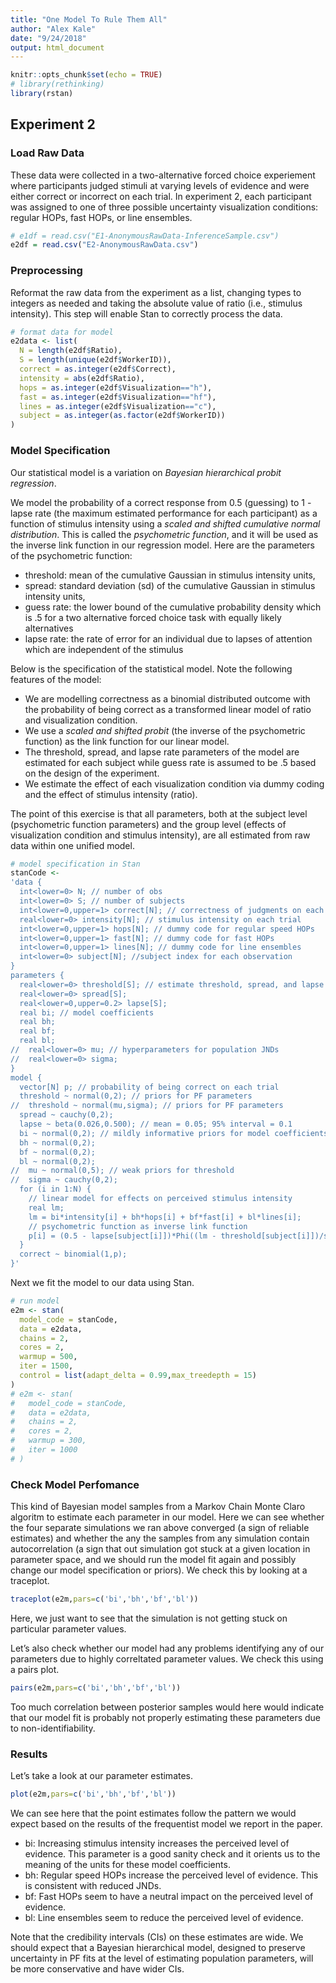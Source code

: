 ```yaml
---
title: "One Model To Rule Them All"
author: "Alex Kale"
date: "9/24/2018"
output: html_document
---
```


```r
knitr::opts_chunk$set(echo = TRUE)
# library(rethinking)
library(rstan)
```

## Experiment 2

### Load Raw Data

These data were collected in a two-alternative forced choice experiement where participants judged stimuli at varying levels of evidence and were either correct or incorrect on each trial. In experiment 2, each participant was assigned to one of three possible uncertainty visualization conditions: regular HOPs, fast HOPs, or line ensembles.

```r
# e1df = read.csv("E1-AnonymousRawData-InferenceSample.csv")
e2df = read.csv("E2-AnonymousRawData.csv")
```

### Preprocessing

Reformat the raw data from the experiment as a list, changing types to integers as needed and taking the absolute value of ratio (i.e., stimulus intensity). This step will enable Stan to correctly process the data.

```r
# format data for model
e2data <- list(
  N = length(e2df$Ratio),
  S = length(unique(e2df$WorkerID)),
  correct = as.integer(e2df$Correct),
  intensity = abs(e2df$Ratio),
  hops = as.integer(e2df$Visualization=="h"),
  fast = as.integer(e2df$Visualization=="hf"),
  lines = as.integer(e2df$Visualization=="c"),
  subject = as.integer(as.factor(e2df$WorkerID))
)
```

### Model Specification

Our statistical model is a variation on *Bayesian hierarchical probit regression*.

We model the probability of a correct response from 0.5 (guessing) to 1 - lapse rate (the maximum estimated performance for each participant) as a function of stimulus intensity using a _scaled and shifted cumulative normal distribution_. This is called the *psychometric function*, and it will be used as the inverse link function in our regression model. Here are the parameters of the psychometric function:

* threshold: mean of the cumulative Gaussian in stimulus intensity units,
* spread: standard deviation (sd) of the cumulative Gaussian in stimulus intensity units,
* guess rate: the lower bound of the cumulative probability density which is .5 for a two alternative forced choice task with equally likely alternatives
* lapse rate: the rate of error for an individual due to lapses of attention which are independent of the stimulus

Below is the specification of the statistical model. Note the following features of the model:

* We are modelling correctness as a binomial distributed outcome with the probability of being correct as a transformed linear model of ratio and visualization condition.
* We use a _scaled and shifted probit_ (the inverse of the psychometric function) as the link function for our linear model.
* The threshold, spread, and lapse rate parameters of the model are estimated for each subject while guess rate is assumed to be .5 based on the design of the experiment.
* We estimate the effect of each visualization condition via dummy coding and the effect of stimulus intensity (ratio).

The point of this exercise is that all parameters, both at the subject level (psychometric function parameters) and the group level (effects of visualization condition and stimulus intensity), are all estimated from raw data within one unified model.

```r
# model specification in Stan
stanCode <- 
'data {
  int<lower=0> N; // number of obs
  int<lower=0> S; // number of subjects
  int<lower=0,upper=1> correct[N]; // correctness of judgments on each trial
  real<lower=0> intensity[N]; // stimulus intensity on each trial
  int<lower=0,upper=1> hops[N]; // dummy code for regular speed HOPs
  int<lower=0,upper=1> fast[N]; // dummy code for fast HOPs
  int<lower=0,upper=1> lines[N]; // dummy code for line ensembles
  int<lower=0> subject[N]; //subject index for each observation
}
parameters {
  real<lower=0> threshold[S]; // estimate threshold, spread, and lapse parameters of the PF for each subject
  real<lower=0> spread[S];
  real<lower=0,upper=0.2> lapse[S];
  real bi; // model coefficients
  real bh;
  real bf;
  real bl;
//  real<lower=0> mu; // hyperparameters for population JNDs
//  real<lower=0> sigma;
}
model {
  vector[N] p; // probability of being correct on each trial
  threshold ~ normal(0,2); // priors for PF parameters
//  threshold ~ normal(mu,sigma); // priors for PF parameters
  spread ~ cauchy(0,2);
  lapse ~ beta(0.026,0.500); // mean = 0.05; 95% interval = 0.1
  bi ~ normal(0,2); // mildly informative priors for model coefficients
  bh ~ normal(0,2);
  bf ~ normal(0,2);
  bl ~ normal(0,2);
//  mu ~ normal(0,5); // weak priors for threshold
//  sigma ~ cauchy(0,2);
  for (i in 1:N) {
    // linear model for effects on perceived stimulus intensity
    real lm;
    lm = bi*intensity[i] + bh*hops[i] + bf*fast[i] + bl*lines[i];
    // psychometric function as inverse link function
    p[i] = (0.5 - lapse[subject[i]])*Phi((lm - threshold[subject[i]])/spread[subject[i]]/sqrt(2.0)) + 0.5;
  }
  correct ~ binomial(1,p);
}'
```

Next we fit the model to our data using Stan.

```r
# run model 
e2m <- stan(
  model_code = stanCode,
  data = e2data,
  chains = 2,
  cores = 2,
  warmup = 500,
  iter = 1500,
  control = list(adapt_delta = 0.99,max_treedepth = 15)
)
# e2m <- stan(
#   model_code = stanCode,
#   data = e2data,
#   chains = 2,
#   cores = 2,
#   warmup = 300,
#   iter = 1000
# )
```


### Check Model Perfomance

This kind of Bayesian model samples from a Markov Chain Monte Claro algoritm to estimate each parameter in our model. Here we can see whether the four separate simulations we ran above converged (a sign of reliable estimates) and whether the any the samples from any simulation contain autocorrelation (a sign that out simulation got stuck at a given location in parameter space, and we should run the model fit again and possibly change our model specification or priors). We check this by looking at a traceplot.

```r
traceplot(e2m,pars=c('bi','bh','bf','bl'))
```

Here, we just want to see that the simulation is not getting stuck on particular parameter values.

Let's also check whether our model had any problems identifying any of our parameters due to highly correltated parameter values. We check this using a pairs plot.

```r
pairs(e2m,pars=c('bi','bh','bf','bl'))
```

Too much correlation between posterior samples would here would indicate that our model fit is probably not properly estimating these parameters due to non-identifiability.

### Results

Let's take a look at our parameter estimates.

```r
plot(e2m,pars=c('bi','bh','bf','bl'))
```

We can see here that the point estimates follow the pattern we would expect based on the results of the frequentist model we report in the paper.

* bi: Increasing stimulus intensity increases the perceived level of evidence. This parameter is a good sanity check and it orients us to the meaning of the units for these model coefficients.
* bh: Regular speed HOPs increase the perceived level of evidence. This is consistent with reduced JNDs.
* bf: Fast HOPs seem to have a neutral impact on the perceived level of evidence.
* bl: Line ensembles seem to reduce the perceived level of evidence.

Note that the credibility intervals (CIs) on these estimates are wide. We should expect that a Bayesian hierarchical model, designed to preserve uncertainty in PF fits at the level of estimating population parameters, will be more conservative and have wider CIs.

<!-- ### OLD Preprocessing -->

<!-- ```{r} -->
<!-- # format data for model -->
<!-- e2df$correct <- as.integer(e2df$Correct) -->
<!-- e2df$intensity <- abs(e2df$Ratio) -->
<!-- e2df$hops <- as.integer(e2df$Visualization=="h") -->
<!-- e2df$fast <- as.integer(e2df$Visualization=="hf") -->
<!-- e2df$lines <- as.integer(e2df$Visualization=="c") -->

<!-- # make sure stan doesn't read our data wrong (e.g., in case there are missing subject ids) -->
<!-- e2df$subject <- as.integer(as.factor(e2df$WorkerID)) -->
<!-- ``` -->

<!-- ### OLD Model Specification -->

<!-- Here we model the probability of a correct response from 0.5 (guessing) to 1 - lapse rate (the maximum estimated performance for each participant) as a function of stimulus intensity using a cumulative Gaussian distribution. This is called the psychometric function. We define the psychometric function and its inverse (i.e., a scaled probit) below. Note that the parameters of the psychometric function are defined in these functions: -->

<!-- * threshold: mean of the cumulative Gaussian in stimulus intensity units, -->
<!-- * spread: standard deviation (sd) of the cumulative Gaussian in stimulus intensity units, -->
<!-- * guess rate: the lower bound of the cumulative probability density which is .5 for a two alternative forced choice task with equally likely alternatives -->
<!-- * lapse rate: the rate of error for an individual due to lapses of attention which are independent of the stimulus -->

<!-- ```{r} -->
<!-- # define the psychometric function (PF) and inverse as a rescaled probit, adding parameters for mean, sd, guess rate, and lapse rate of the PF -->
<!-- scaledProbit <- function(p,m,sd,guess,lapse){ -->
<!--   # handle arguments -->
<!--   if(missing(guess)) { -->
<!--     guess <- .5 -->
<!--   } -->
<!--   if( missing(lapse)) { -->
<!--     lapse <- 0 -->
<!--   } -->
<!--   p <- as.matrix(p) -->

<!--   # set upper and lower bounds -->
<!--   lowerBound <- guess -->
<!--   upperBound <- 1 - lapse -->

<!--   # calculate z scores for each value of p -->
<!--   z <- sqrt(2) * qnorm((p - lowerBound) / (upperBound - lowerBound)) -->

<!--   # convert z scores to units of intensity -->
<!--   intensity <- z * sd + m -->
<!--   # place lower bound for stimulus intensity at zero -->
<!--   intensity[is.infinite(intensity)] <- 0 -->
<!--   return(intensity) -->
<!-- } -->
<!-- psychometric <- function(intensity,m,sd,guess,lapse){ -->
<!--   # handle arguments -->
<!--   if(missing(guess)) { -->
<!--     guess <- .5 -->
<!--   } -->
<!--   if( missing(lapse)) { -->
<!--     lapse <- 0 -->
<!--   } -->
<!--   intensity <- as.matrix(intensity) -->

<!--   # set upper and lower bounds -->
<!--   lowerBound <- guess -->
<!--   upperBound <- 1 - lapse -->

<!--   # calculate z score for each level of intensity -->
<!--   r <- dim(intensity)[1] -->
<!--   c <- dim(intensity)[2] -->
<!--   z <- (intensity - m * matrix(1, r, c)) / sd -->

<!--   # scale cumulative probability density between upper and lower bound -->
<!--   p <- lowerBound + pnorm(z / sqrt(2)) * (upperBound - lowerBound) -->
<!--   return(p) -->
<!-- } -->
<!-- ``` -->


<!-- Next, we use the scaled probit as our link function in a binomial regression. Here is the specification of the statistical model. Note the following features of the model: -->

<!-- * We are modelling correctness as a binomial distributed outcome with the probability of being correct as a transformed linear model of ratio and visualization condition. -->
<!-- * We use our scaled probit function (defined above) as the link function for our linear model. -->
<!-- * The threshold, spread, and lapse rate parameters of the model are estimated for each subject while guess rate is assumed to be .5 based on the design of the experiment. -->
<!-- * We estimate the effect of each visualization condition via dummy coding and the effect of stimulus intensity (ratio). -->

<!-- The point of this exercise is that all parameters, both at the subject level (psychometric function parameters) and the group level (effects of visualization condition and stimulus intensity), are all estimated from raw data within one unified model. -->

<!-- ```{r} -->
<!-- # from Richard McElreath's Statistical Rethinking (http://xcelab.net/rm/statistical-rethinking/) -->
<!-- e2m <- map2stan( -->
<!--   alist( -->
<!--     correct ~ dbinom(1,p), # binomial distribution of correctness on each trial -->
<!--     scaledProbit(p,threshold[subject],spread[subject],0.5,lapse[subject]) <- a + bi*intensity + bh*hops + bf*fast + bl*lines, # likelikehood function w/ scaled probit link -->
<!--     threshold[subject] ~ dunif(0,15), # estimate threshold, spread, and lapse parameters of the PF for each subject -->
<!--     spread[subject] ~ dcauchy(0,1), -->
<!--     lapse[subject] ~ dunif(0,.06), -->
<!--     c(a,bi,bh,bf,bl) ~ dnorm(0,10) # weak priors for model coefficients -->
<!--   ), -->
<!--   data = e2df, -->
<!--   chains = 4, -->
<!--   cores = 2, -->
<!--   warmup = 500, -->
<!--   iter = 1500 -->
<!-- ) -->
<!-- ``` -->

<!-- ```{r} -->
<!-- # simpler logistic regression model in Stan -->
<!-- stanCode <- -->
<!-- 'data { -->
<!--   int<lower=0> N; // number of obs -->
<!--   int<lower=0> S; // number of subjects -->
<!--   int<lower=0,upper=1> correct[N]; // correctness of judgments on each trial -->
<!--   real<lower=0> intensity[N]; // stimulus intensity on each trial -->
<!--   int<lower=0> subject[N]; //subject index for each observation -->
<!-- } -->
<!-- parameters { -->
<!--   real a; // model coefficients -->
<!--   real bi; -->
<!--   vector[S] subj; -->
<!--   real<lower=0> sigma; -->
<!-- } -->
<!-- model { -->
<!--   vector[N] p; // probability of being correct on each trial -->
<!--   a ~ normal(0,10); //weak priors for model coefficients -->
<!--   bi ~ normal(0,10); -->
<!--   subj ~ normal(0,sigma); -->
<!--   sigma ~ cauchy(0,1); -->
<!--   for (i in 1:N) { -->
<!--     // scaled and shifted probit link function specific to each subject -->
<!--     p[i] = inv_logit(a + bi*intensity[i] + subj[subject[i]]); -->
<!--   } -->
<!--   correct ~ binomial(1,p); -->
<!-- }' -->
<!-- ``` -->